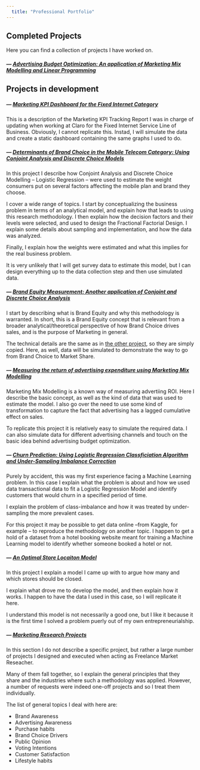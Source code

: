 ```yaml
---
  title: "Professional Portfolio"
---
```

## Completed Projects

Here you can find a collection of projects I have worked on. 

##### --- [Advertising Budget Optimization: An application of Marketing Mix Modelling and Linear Programming](http://sdhector.github.io/Case1_Advertising_Budget_Optimization.html)

## Projects in development

##### --- [Marketing KPI Dashboard for the Fixed Internet Category]()
This is a description of the Marketing KPI Tracking Report I was in charge of updating when working at Claro for the Fixed Internet Service Line of Business. Obviously, I cannot replicate this. Instad, I will simulate the data and create a static dashboard containing the same graphs I used to do.

##### --- [Determinants of Brand Choice in the Mobile Telecom Category: Using Conjoint Analysis and Discrete Choice Models]()
In this project I describe how Conjoint Analysis and Discrete Choice Modelling -- Logistic Regression -- were used to estimate the weight consumers put on several factors affecting the mobile plan and brand they choose. 

I cover a wide range of topics. I start by conceptualizing the business problem in terms of an analytical model, and explain how that leads to using this research methodology. I then explain how the decision factors and their levels were selected, and used to design the Fractional Factorial Design. I explain some details about sampling and implementation, and  how the data was analyzed. 

Finally, I explain how the weights were estimated and what this implies for the real business problem. 

It is very unlikely that I will get survey data to estimate this model, but I can design everything up to the data collection step and then use simulated data. 

##### --- [Brand Equity Measurement: Another application of Conjoint and Discrete Choice Analysis]()
I start by describing what is Brand Equity and why this methodology is warranted. In short, this is a Brand Equity concept that is relevant from a broader analytical/theoretical perspective of how Brand Choice drives sales, and is the purpose of Marketing in general. 

The technical details are the same as in [the other project](), so they are simply copied. Here, as well, data will be simulated to demonstrate the way to go from Brand Choice to Market Share. 

##### --- [Measuring the return of advertising expenditure using Marketing Mix Modelling]()
Marketing Mix Modelling is a known way of measuring advertiing ROI. Here I describe the basic concept, as well as the kind of data that was used to estimate the model. I also go over the need to use some kind of transformation to capture the fact that advertising has a lagged cumulative effect on sales. 

To replicate this project it is relatively easy to simulate the required data. I can also simulate data for different advertising channels and touch on the basic idea behind advertising budget optimization. 

##### --- [Churn Prediction: Using Logistic Regression Classficiation Algorithm and Under-Sampling Imbalance Correction]()
Purely by accident, this was my first experience facing a Machine Learning problem. In this case I explain what the problem is about and how we used data transactional data to fit a Logistic Regression Model and identify customers that would churn in a specified period of time. 

I explain the problem of class-imbalance and how it was treated by under-sampling the more prevalent cases. 

For this project it may be possible to get data online --from Kaggle, for example -- to reproduce the methodology on another topic. I happen to get a hold of a dataset from a hotel booking website meant for training a Machine Learning model to identify whether someone booked a hotel or not. 

##### --- [An Optimal Store Locaiton Model]()
In this project I explain a model I came up with to argue how many and which stores should be closed. 

I explain what drove me to develop the model, and then explain how it works. I happen to have the data I used in this case, so I will replicate it here. 

I understand this model is not necessarily a good one, but I like it because it is the first time I solved a problem puerly out of my own entrepreneurialship. 

##### --- [Marketing Research Projects]()
In this section I do not describe a specific project, but rather a large number of projects I designed and executed when acting as Freelance Market Reseacher. 

Many of them fall together, so I explain the general principles that they share and the industries where such a methodology was applied. However, a number of requests were indeed one-off projects and so I treat them individually. 

The list of general topics I deal with here are: 

* Brand Awareness
* Advertising Awareness
* Purchase habits
* Brand Choice Drivers 
* Public Opinion
* Voting Intentions
* Customer Satisfaction
* Lifestyle habits